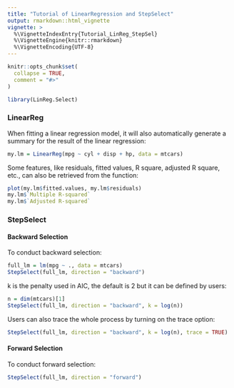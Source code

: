 ```yaml
---
title: "Tutorial of LinearRegression and StepSelect"
output: rmarkdown::html_vignette
vignette: >
  %\VignetteIndexEntry{Tutorial_LinReg_StepSel}
  %\VignetteEngine{knitr::rmarkdown}
  %\VignetteEncoding{UTF-8}
---
```


```r
knitr::opts_chunk$set(
  collapse = TRUE,
  comment = "#>"
)
```

```r
library(LinReg.Select)
```

### LinearReg

When fitting a linear regression model, it will also automatically generate a summary for the result of the linear regression:
```r
my.lm = LinearReg(mpg ~ cyl + disp + hp, data = mtcars)
```

Some features, like residuals, fitted values, R square, adjusted R square, etc., can also be retrieved from the function:
```r
plot(my.lm$fitted.values, my.lm$residuals)
my.lm$`Multiple R-squared`
my.lm$`Adjusted R-squared`
```

### StepSelect

#### Backward Selection

To conduct backward selection:
```r
full_lm = lm(mpg ~ ., data = mtcars)
StepSelect(full_lm, direction = "backward")
```

k is the penalty used in AIC, the default is 2 but it can be defined by users:
```r
n = dim(mtcars)[1]
StepSelect(full_lm, direction = "backward", k = log(n))
```

Users can also trace the whole process by turning on the trace option:
```r
StepSelect(full_lm, direction = "backward", k = log(n), trace = TRUE)
```


#### Forward Selection

To conduct forward selection:
```r
StepSelect(full_lm, direction = "forward")
```

